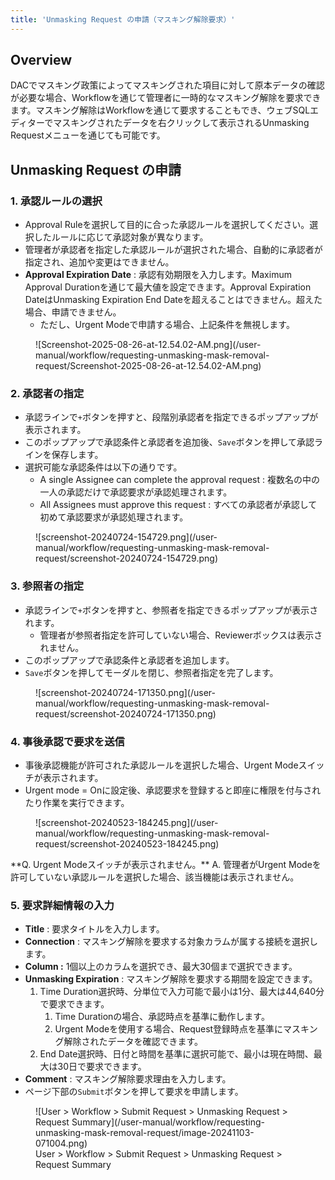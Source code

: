 ```yaml
---
title: 'Unmasking Request の申請（マスキング解除要求）'
---
```



## Overview

DACでマスキング政策によってマスキングされた項目に対して原本データの確認が必要な場合、Workflowを通じて管理者に一時的なマスキング解除を要求できます。マスキング解除はWorkflowを通じて要求することもでき、ウェブSQLエディターでマスキングされたデータを右クリックして表示されるUnmasking Requestメニューを通じても可能です。

## Unmasking Request の申請

### 1. 承認ルールの選択

* Approval Ruleを選択して目的に合った承認ルールを選択してください。選択したルールに応じて承認対象が異なります。
* 管理者が承認者を指定した承認ルールが選択された場合、自動的に承認者が指定され、追加や変更はできません。
*  **Approval Expiration Date** : 承認有効期限を入力します。Maximum Approval Durationを通じて最大値を設定できます。Approval Expiration DateはUnmasking Expiration End Dateを超えることはできません。超えた場合、申請できません。
    * ただし、Urgent Modeで申請する場合、上記条件を無視します。

<figure data-layout="center" data-align="center">
![Screenshot-2025-08-26-at-12.54.02-AM.png](/user-manual/workflow/requesting-unmasking-mask-removal-request/Screenshot-2025-08-26-at-12.54.02-AM.png)
</figure>

### 2. 承認者の指定

* 承認ラインで`+`ボタンを押すと、段階別承認者を指定できるポップアップが表示されます。
* このポップアップで承認条件と承認者を追加後、`Save`ボタンを押して承認ラインを保存します。
* 選択可能な承認条件は以下の通りです。
    * A single Assignee can complete the approval request : 複数名の中の一人の承認だけで承認要求が承認処理されます。
    * All Assignees must approve this request : すべての承認者が承認して初めて承認要求が承認処理されます。

<figure data-layout="center" data-align="center">
![screenshot-20240724-154729.png](/user-manual/workflow/requesting-unmasking-mask-removal-request/screenshot-20240724-154729.png)
</figure>

### 3. 参照者の指定

* 承認ラインで`+`ボタンを押すと、参照者を指定できるポップアップが表示されます。
    * 管理者が参照者指定を許可していない場合、Reviewerボックスは表示されません。
* このポップアップで承認条件と承認者を追加します。
* `Save`ボタンを押してモーダルを閉じ、参照者指定を完了します。

<figure data-layout="center" data-align="center">
![screenshot-20240724-171350.png](/user-manual/workflow/requesting-unmasking-mask-removal-request/screenshot-20240724-171350.png)
</figure>

### 4. 事後承認で要求を送信

* 事後承認機能が許可された承認ルールを選択した場合、Urgent Modeスイッチが表示されます。
* Urgent mode = Onに設定後、承認要求を登録すると即座に権限を付与されたり作業を実行できます。

<figure data-layout="center" data-align="center">
![screenshot-20240523-184245.png](/user-manual/workflow/requesting-unmasking-mask-removal-request/screenshot-20240523-184245.png)
</figure>

<Callout type="important">
**Q. Urgent Modeスイッチが表示されません。**
A. 管理者がUrgent Modeを許可していない承認ルールを選択した場合、該当機能は表示されません。
</Callout>

### 5. 要求詳細情報の入力

*  **Title**  : 要求タイトルを入力します。
*  **Connection**  : マスキング解除を要求する対象カラムが属する接続を選択します。
*  **Column :**  1個以上のカラムを選択でき、最大30個まで選択できます。
*  **Unmasking Expiration**  : マスキング解除を要求する期間を設定できます。
    1. Time Duration選択時、分単位で入力可能で最小は1分、最大は44,640分で要求できます。
        1. Time Durationの場合、承認時点を基準に動作します。
        2. Urgent Modeを使用する場合、Request登録時点を基準にマスキング解除されたデータを確認できます。
    2. End Date選択時、日付と時間を基準に選択可能で、最小は現在時間、最大は30日で要求できます。
*  **Comment**  : マスキング解除要求理由を入力します。
* ページ下部の`Submit`ボタンを押して要求を申請します。

<figure data-layout="center" data-align="center">
![User &gt; Workflow &gt; Submit Request &gt; Unmasking Request &gt; Request Summary](/user-manual/workflow/requesting-unmasking-mask-removal-request/image-20241103-071004.png)
<figcaption>
User &gt; Workflow &gt; Submit Request &gt; Unmasking Request &gt; Request Summary
</figcaption>
</figure>


